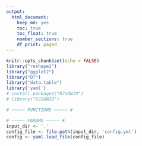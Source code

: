 ```yaml
---
output: 
  html_document: 
    keep_md: yes
    toc: true
    toc_float: true
    number_sections: true
    df_print: paged
---
```

```r
knitr::opts_chunk$set(echo = FALSE)
library("reshape2")
library("ggplot2")
library("DT")
library("data.table")
library('yaml')
# install.packages("RJSONIO")
# library("RJSONIO")

# ~~~~~ FUNCTIONS ~~~~~ # 

# ~~~~~ PARAMS ~~~~~ # 
input_dir <- '.'
config_file <- file.path(input_dir, 'config.yml')
config <- yaml.load_file(config_file)


```